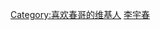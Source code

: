 <noinclude></noinclude>{{Userbox
  |border-c = white
  |border-s = 1
  |id-c     = black
  |id-s     = 11
  |id-fc    = white
  |info-c   = black
  |info-s   = 10
  |info-fc  = white
  |id       = 信春哥<br>得永生
  |info     = 该用户是'''[[李宇春|<span style="color: red;">春哥</span>]]'''的歌迷。<br><div align="right">原地复活中...</div>
}}
<noinclude>[[Category:喜欢春哥的维基人]]
[[Category:藝人用戶框模板|李宇春]]</noinclude>